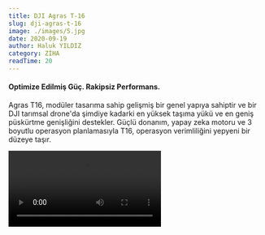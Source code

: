 ```yaml
---
title: DJI Agras T-16
slug: dji-agras-t-16
image: ./images/5.jpg
date: 2020-09-19
author: Haluk YILDIZ
category: ZİHA
readTime: 20
---
```



<h4>Optimize Edilmiş Güç. Rakipsiz Performans.</h4>

Agras T16, modüler tasarıma sahip gelişmiş bir genel yapıya sahiptir ve bir DJI tarımsal drone'da şimdiye kadarki en yüksek taşıma yükü ve en geniş püskürtme genişliğini destekler. Güçlü donanım, yapay zeka motoru ve 3 boyutlu operasyon planlamasıyla T16, operasyon verimliliğini yepyeni bir düzeye taşır.

<Video src="https://www.youtube.com/embed/Dn7Q4oIrP3I" />

<h4>Devrim Yaratan Yapı. Güvenilir Çalışma.</h4>

T16'nın tamamen yeni modüler tasarımı, montajı basitleştirir ve günlük bakımı hızlandırır. IP67 derecesi, dronun temel bileşenleri için güvenilir koruma sağlar. Hafif ancak dayanıklı bir gövde, karbon fiber kompozitlerden yapılmıştır ve orijinal boyutunun% 25'i hızla katlanarak taşımayı kolaylaştırır. Hem batarya hem de püskürtme tankı kolayca değiştirilebilir, bu da güç ve sıvı tedarikinin verimliliğini önemli ölçüde artırır.

![t16 toplanmış](./images/1.png)

<blockquote display="info">
  Toplanmış haliyle taşıma için az yer kaplayarak avantaj sağlar
</blockquote>

![t16 açılmış](./images/2.png)

<blockquote display="info">
  16 Litre geniş depolama alanıyla daha fazla alanın ilaçlanmasını sağlar.
</blockquote>

<Link to="/posts" className="btn center-btn">
  all posts
</Link>
